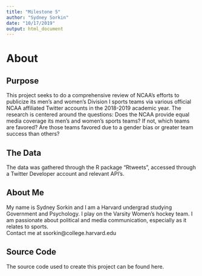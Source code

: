 ```yaml
---
title: "Milestone 5"
author: "Sydney Sorkin"
date: "10/17/2019"
output: html_document
---
```



# About
  
## Purpose
  
This project seeks to do a comprehensive review of NCAA's efforts to publicize its men's and women's Division I sports teams via various official NCAA affiliated Twitter accounts in the 2018-2019 academic year. The research is centered around the questions: Does the NCAA provide equal media coverage its men's and women's sports teams? If not, which teams are favored? Are those teams favored due to a gender bias or greater team success than others? 
  
## The Data  
  
The data was gathered through the R package "Rtweets", accessed through a Twitter Developer account and relevant API's. 

## About Me
  
My name is Sydney Sorkin and I am a Harvard undergrad studying Government and Psychology. I play on the Varsity Women's hockey team. I am passionate about political and media communication, especially as it relates to sports.   
Contact me at ssorkin@college.harvard.edu

## Source Code
  
The source code used to create this project can be found here. 

